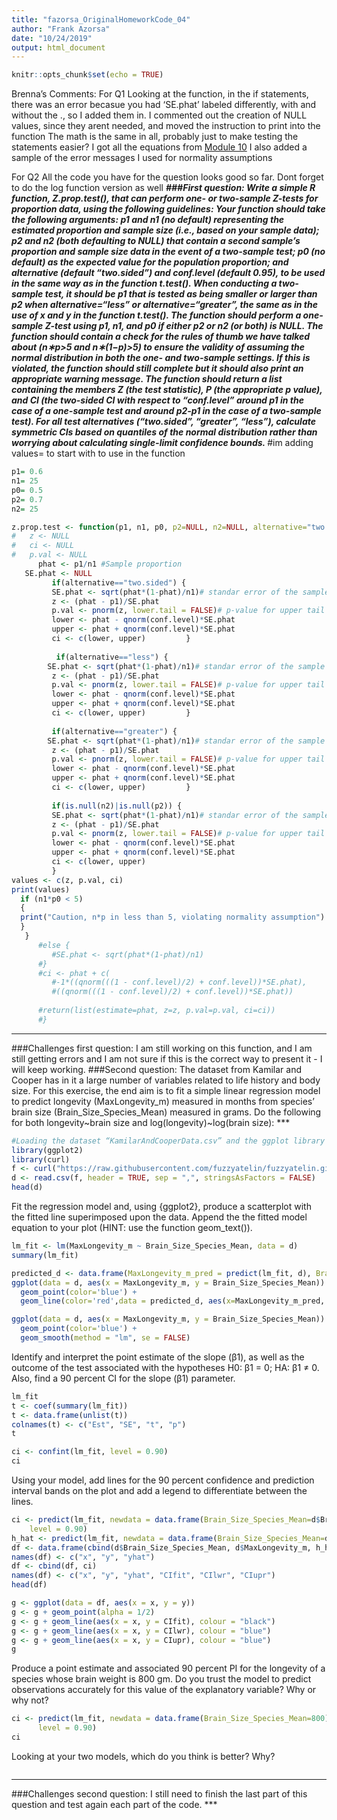 ```yaml
---
title: "fazorsa_OriginalHomeworkCode_04"
author: "Frank Azorsa"
date: "10/24/2019"
output: html_document
---
```


```r
knitr::opts_chunk$set(echo = TRUE)
```

Brenna's Comments:
For Q1
Looking at the function, in the if statements, there was an error becasue you had 'SE.phat' labeled differently, with and without the ., so I added them in. 
I commented out the creation of NULL values, since they arent needed, and moved the instruction to print into the function
The math is the same in all, probably just to make testing the statements easier? I got all the equations from [Module 10](https://fuzzyatelin.github.io/bioanth-stats/module-10/module-10.html)
I also added a sample of the error messages I used for normality assumptions

For Q2
All the code you have for the question looks good so far. Dont forget to do the log function version as well
***
###First question: 
Write a simple R function, Z.prop.test(), that can perform one- or two-sample Z-tests for proportion data, using the following guidelines:
Your function should take the following arguments: p1 and n1 (no default) representing the estimated proportion and sample size (i.e., based on your sample data); p2 and n2 (both defaulting to NULL) that contain a second sample’s proportion and sample size data in the event of a two-sample test; p0 (no default) as the expected value for the population proportion; and alternative (default “two.sided”) and conf.level (default 0.95), to be used in the same way as in the function t.test().
When conducting a two-sample test, it should be p1 that is tested as being smaller or larger than p2 when alternative=“less” or alternative=“greater”, the same as in the use of x and y in the function t.test().
The function should perform a one-sample Z-test using p1, n1, and p0 if either p2 or n2 (or both) is NULL.
The function should contain a check for the rules of thumb we have talked about (n∗p>5 and n∗(1−p)>5) to ensure the validity of assuming the normal distribution in both the one- and two-sample settings. If this is violated, the function should still complete but it should also print an appropriate warning message.
The function should return a list containing the members Z (the test statistic), P (the appropriate p value), and CI (the two-sided CI with respect to “conf.level” around p1 in the case of a one-sample test and around p2-p1 in the case of a two-sample test). For all test alternatives (“two.sided”, “greater”, “less”), calculate symmetric CIs based on quantiles of the normal distribution rather than worrying about calculating single-limit confidence bounds.
***
#im adding values= to start with to use in the function
```r
p1= 0.6
n1= 25
p0= 0.5
p2= 0.7
n2= 25
```

```r
z.prop.test <- function(p1, n1, p0, p2=NULL, n2=NULL, alternative="two.sided", conf.level=0.95) {
#   z <- NULL
#   ci <- NULL
#   p.val <- NULL
      phat <- p1/n1 #Sample proportion
   SE.phat <- NULL  
         if(alternative=="two.sided") {
         SE.phat <- sqrt(phat*(1-phat)/n1)# standar error of the sample proportion
         z <- (phat - p1)/SE.phat
         p.val <- pnorm(z, lower.tail = FALSE)# p-value for upper tail z-test
         lower <- phat - qnorm(conf.level)*SE.phat
         upper <- phat + qnorm(conf.level)*SE.phat
         ci <- c(lower, upper)         }
        
          if(alternative=="less") {
        SE.phat <- sqrt(phat*(1-phat)/n1)# standar error of the sample proportion
         z <- (phat - p1)/SE.phat
         p.val <- pnorm(z, lower.tail = FALSE)# p-value for upper tail z-test
         lower <- phat - qnorm(conf.level)*SE.phat
         upper <- phat + qnorm(conf.level)*SE.phat
         ci <- c(lower, upper)         }
         
         if(alternative=="greater") {
        SE.phat <- sqrt(phat*(1-phat)/n1)# standar error of the sample proportion
         z <- (phat - p1)/SE.phat
         p.val <- pnorm(z, lower.tail = FALSE)# p-value for upper tail z-test
         lower <- phat - qnorm(conf.level)*SE.phat
         upper <- phat + qnorm(conf.level)*SE.phat
         ci <- c(lower, upper)         }
    
         if(is.null(n2)|is.null(p2)) { 
         SE.phat <- sqrt(phat*(1-phat)/n1)# standar error of the sample proportion
         z <- (phat - p1)/SE.phat
         p.val <- pnorm(z, lower.tail = FALSE)# p-value for upper tail z-test
         lower <- phat - qnorm(conf.level)*SE.phat
         upper <- phat + qnorm(conf.level)*SE.phat
         ci <- c(lower, upper)
         } 
values <- c(z, p.val, ci)
print(values)
  if (n1*p0 < 5)
  {
  print("Caution, n*p in less than 5, violating normality assumption")
  }
   }
      #else {
         #SE.phat <- sqrt(phat*(1-phat)/n1)
      #}
      #ci <- phat + c( 
         #-1*((qnorm(((1 - conf.level)/2) + conf.level))*SE.phat),
         #((qnorm(((1 - conf.level)/2) + conf.level))*SE.phat))
   
      #return(list(estimate=phat, z=z, p.val=p.val, ci=ci))
      #}

```
***
###Challenges first question: I am still working on this function, and I am still getting errors and I am not sure if this is the correct way to present it - I will keep working.
***
***
###Second question:
The dataset from Kamilar and Cooper has in it a large number of variables related to life history and body size. For this exercise, the end aim is to fit a simple linear regression model to predict longevity (MaxLongevity_m) measured in months from species’ brain size (Brain_Size_Species_Mean) measured in grams. Do the following for both longevity~brain size and log(longevity)~log(brain size):
***
```r
#Loading the dataset “KamilarAndCooperData.csv” and the ggplot library
library(ggplot2)
library(curl)
f <- curl("https://raw.githubusercontent.com/fuzzyatelin/fuzzyatelin.github.io/master/AN597_Fall19/KamilarAndCooperData.csv")
d <- read.csv(f, header = TRUE, sep = ",", stringsAsFactors = FALSE)
head(d)
```
Fit the regression model and, using {ggplot2}, produce a scatterplot with the fitted line superimposed upon the data. Append the the fitted model equation to your plot (HINT: use the function geom_text()).

```r
lm_fit <- lm(MaxLongevity_m ~ Brain_Size_Species_Mean, data = d)
summary(lm_fit)
```
```r
predicted_d <- data.frame(MaxLongevity_m_pred = predict(lm_fit, d), Brain_Size_Species_Mean=d$Brain_Size_Species_Mean)
ggplot(data = d, aes(x = MaxLongevity_m, y = Brain_Size_Species_Mean)) + 
  geom_point(color='blue') +
  geom_line(color='red',data = predicted_d, aes(x=MaxLongevity_m_pred, y=Brain_Size_Species_Mean))
```

```r
ggplot(data = d, aes(x = MaxLongevity_m, y = Brain_Size_Species_Mean)) + 
  geom_point(color='blue') +
  geom_smooth(method = "lm", se = FALSE)
```
Identify and interpret the point estimate of the slope (β1), as well as the outcome of the test associated with the hypotheses H0: β1 = 0; HA: β1 ≠ 0. Also, find a 90 percent CI for the slope (β1) parameter.
```r
lm_fit
t <- coef(summary(lm_fit))
t <- data.frame(unlist(t))
colnames(t) <- c("Est", "SE", "t", "p")
t
```

```r
ci <- confint(lm_fit, level = 0.90)
ci
```
Using your model, add lines for the 90 percent confidence and prediction interval bands on the plot and add a legend to differentiate between the lines.

```r
ci <- predict(lm_fit, newdata = data.frame(Brain_Size_Species_Mean=d$Brain_Size_Species_Mean), interval = "confidence", 
    level = 0.90)
h_hat <- predict(lm_fit, newdata = data.frame(Brain_Size_Species_Mean=d$Brain_Size_Species_Mean))
df <- data.frame(cbind(d$Brain_Size_Species_Mean, d$MaxLongevity_m, h_hat))
names(df) <- c("x", "y", "yhat")
df <- cbind(df, ci)
names(df) <- c("x", "y", "yhat", "CIfit", "CIlwr", "CIupr")
head(df)
```
```r
g <- ggplot(data = df, aes(x = x, y = y))
g <- g + geom_point(alpha = 1/2)
g <- g + geom_line(aes(x = x, y = CIfit), colour = "black")
g <- g + geom_line(aes(x = x, y = CIlwr), colour = "blue")
g <- g + geom_line(aes(x = x, y = CIupr), colour = "blue")
g
```
Produce a point estimate and associated 90 percent PI for the longevity of a species whose brain weight is 800 gm. Do you trust the model to predict observations accurately for this value of the explanatory variable? Why or why not?

```r
ci <- predict(lm_fit, newdata = data.frame(Brain_Size_Species_Mean=800), interval = "confidence",
      level = 0.90)
ci
```
Looking at your two models, which do you think is better? Why?
```r

```
***
###Challenges second question: I still need to finish the last part of this question and test again each part of the code. 
***
